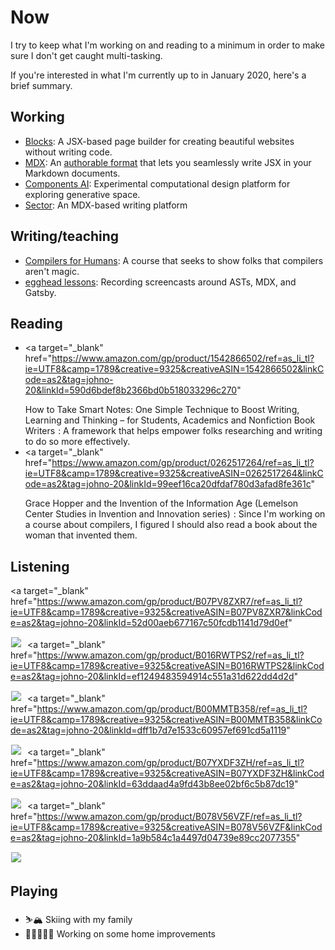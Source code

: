 # Now

I try to keep what I'm working on and reading to a minimum in order
to make sure I don't get caught multi-tasking.

If you're interested in what I'm currently up to in January 2020,
here's a brief summary.

## Working

- [Blocks](https://blocks-ui.com): A JSX-based page builder for creating beautiful websites without writing code.
- [MDX](https://mdxjs.com): An [authorable format](/authorable-format) that lets you seamlessly write JSX in your Markdown documents.
- [Components AI](https://components.ai): Experimental computational design platform for exploring generative space.
- [Sector](https://sector.tools): An MDX-based writing platform

## Writing/teaching

- [Compilers for Humans](https://compilersforhumans.com): A course that seeks to show folks that compilers aren't magic.
- [egghead lessons](https://egghead.io/instructors/john-otander): Recording screencasts around ASTs, MDX, and Gatsby.

## Reading

- <a
    target="_blank"
    href="https://www.amazon.com/gp/product/1542866502/ref=as_li_tl?ie=UTF8&camp=1789&creative=9325&creativeASIN=1542866502&linkCode=as2&tag=johno-20&linkId=590d6bdef8b2366bd0b518033296c270"
  >
    How to Take Smart Notes: One Simple Technique to Boost Writing, Learning and
    Thinking – for Students, Academics and Nonfiction Book Writers
  </a>
  <img
    src="//ir-na.amazon-adsystem.com/e/ir?t=johno-20&l=am2&o=1&a=1542866502"
    width="1"
    height="1"
    border="0"
    alt=""
    style="border:none !important; margin:0px !important;"
  />: A framework that helps empower folks researching and writing to do so more
  effectively.
- <a
    target="_blank"
    href="https://www.amazon.com/gp/product/0262517264/ref=as_li_tl?ie=UTF8&camp=1789&creative=9325&creativeASIN=0262517264&linkCode=as2&tag=johno-20&linkId=99eef16ca20dfdaf780d3afad8fe361c"
  >
    Grace Hopper and the Invention of the Information Age (Lemelson Center
    Studies in Invention and Innovation series)
  </a>
  <img
    src="//ir-na.amazon-adsystem.com/e/ir?t=johno-20&l=am2&o=1&a=0262517264"
    width="1"
    height="1"
    border="0"
    alt=""
    style="border:none !important; margin:0px !important;"
  />: Since I'm working on a course about compilers, I figured I should also read
  a book about the woman that invented them.

## Listening

<a
  target="_blank"
  href="https://www.amazon.com/gp/product/B07PV8ZXR7/ref=as_li_tl?ie=UTF8&camp=1789&creative=9325&creativeASIN=B07PV8ZXR7&linkCode=as2&tag=johno-20&linkId=52d00aeb677167c50fcdb1141d79d0ef"
>
  <img
    border="0"
    src="//ws-na.amazon-adsystem.com/widgets/q?_encoding=UTF8&MarketPlace=US&ASIN=B07PV8ZXR7&ServiceVersion=20070822&ID=AsinImage&WS=1&Format=_SL250_&tag=johno-20"
    style="border: thin solid #fafafa;"
  />
</a>
<img
  src="//ir-na.amazon-adsystem.com/e/ir?t=johno-20&l=am2&o=1&a=B07PV8ZXR7"
  width="1"
  height="1"
  border="0"
  alt=""
  style="border:none !important; margin:0px !important;"
/>
<a
  target="_blank"
  href="https://www.amazon.com/gp/product/B016RWTPS2/ref=as_li_tl?ie=UTF8&camp=1789&creative=9325&creativeASIN=B016RWTPS2&linkCode=as2&tag=johno-20&linkId=ef1249483594914c551a31d622dd4d2d"
>
  <img
    border="0"
    src="//ws-na.amazon-adsystem.com/widgets/q?_encoding=UTF8&MarketPlace=US&ASIN=B016RWTPS2&ServiceVersion=20070822&ID=AsinImage&WS=1&Format=_SL250_&tag=johno-20"
    style="border: thin solid #fafafa;"
  />
</a>
<img
  src="//ir-na.amazon-adsystem.com/e/ir?t=johno-20&l=am2&o=1&a=B016RWTPS2"
  width="1"
  height="1"
  border="0"
  alt=""
  style="border:none !important; margin:0px !important;"
/>
<a
  target="_blank"
  href="https://www.amazon.com/gp/product/B00MMTB358/ref=as_li_tl?ie=UTF8&camp=1789&creative=9325&creativeASIN=B00MMTB358&linkCode=as2&tag=johno-20&linkId=dff1b7d7e1533c60957ef691cd5a1119"
>
  <img
    border="0"
    src="//ws-na.amazon-adsystem.com/widgets/q?_encoding=UTF8&MarketPlace=US&ASIN=B00MMTB358&ServiceVersion=20070822&ID=AsinImage&WS=1&Format=_SL250_&tag=johno-20"
    style="border: thin solid #fafafa;"
  />
</a>
<img
  src="//ir-na.amazon-adsystem.com/e/ir?t=johno-20&l=am2&o=1&a=B00MMTB358"
  width="1"
  height="1"
  border="0"
  alt=""
  style="border:none !important; margin:0px !important;"
/>
<a
  target="_blank"
  href="https://www.amazon.com/gp/product/B07YXDF3ZH/ref=as_li_tl?ie=UTF8&camp=1789&creative=9325&creativeASIN=B07YXDF3ZH&linkCode=as2&tag=johno-20&linkId=63ddaad4a9fd43b8ee02bf6c5b87dc19"
>
  <img
    border="0"
    src="//ws-na.amazon-adsystem.com/widgets/q?_encoding=UTF8&MarketPlace=US&ASIN=B07YXDF3ZH&ServiceVersion=20070822&ID=AsinImage&WS=1&Format=_SL250_&tag=johno-20"
    style="border: thin solid #fafafa;"
  />
</a>
<img
  src="//ir-na.amazon-adsystem.com/e/ir?t=johno-20&l=am2&o=1&a=B07YXDF3ZH"
  width="1"
  height="1"
  border="0"
  alt=""
  style="border:none !important; margin:0px !important;"
/>
<a
  target="_blank"
  href="https://www.amazon.com/gp/product/B078V56VZF/ref=as_li_tl?ie=UTF8&camp=1789&creative=9325&creativeASIN=B078V56VZF&linkCode=as2&tag=johno-20&linkId=1a9b584c1a4497d04739e89cc2077355"
>
  <img
    border="0"
    src="//ws-na.amazon-adsystem.com/widgets/q?_encoding=UTF8&MarketPlace=US&ASIN=B078V56VZF&ServiceVersion=20070822&ID=AsinImage&WS=1&Format=_SL250_&tag=johno-20"
    style="border: thin solid #fafafa;"
  />
</a>
<img
  src="//ir-na.amazon-adsystem.com/e/ir?t=johno-20&l=am2&o=1&a=B078V56VZF"
  width="1"
  height="1"
  border="0"
  alt=""
  style="border:none !important; margin:0px !important;"
/>

## Playing

- ⛷🏔 Skiing with my family
- 🏡👨‍👩‍👧‍👦 Working on some home improvements
